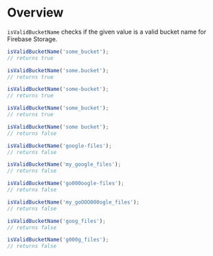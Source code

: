 <Meta title="Modules/Validation/isValidBucketName" />

# Overview

`isValidBucketName` checks if the given value is a valid bucket name for Firebase Storage.

```js
isValidBucketName('some_bucket');
// returns true

isValidBucketName('some.bucket');
// returns true

isValidBucketName('some-bucket');
// returns true

isValidBucketName('some_bucket');
// returns true

isValidBucketName('some bucket');
// returns false

isValidBucketName('google-files');
// returns false

isValidBucketName('my_google_files');
// returns false

isValidBucketName('go000oogle-files');
// returns false

isValidBucketName('my_goOOO000ogle_files');
// returns false

isValidBucketName('goog_files');
// returns false

isValidBucketName('g000g_files');
// returns false
```
